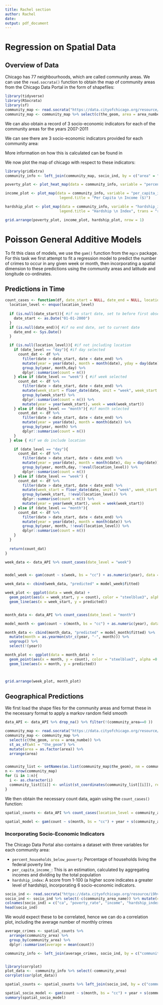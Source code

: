 ```yaml
---
title: Rachel section
author: Rachel
date: 
output: pdf_document
---
```

# Regression on Spatial Data

## Overview of Data

Chicago has 77 neighbourhoods, which are called community areas. We can use the `read.socrata()` function to obtain the map of community areas from the Chicago Data Portal in the form of shapefiles:

```r
library(tidyverse)
library(RSocrata)
library(sf)
community_map <- read.socrata("https://data.cityofchicago.org/resource/igwz-8jzy.csv")
community_map <- community_map %>% select(c(the_geom, area = area_numbe)) %>% st_as_sf(wkt = "the_geom")
```

We can also obtain a record of 3 socio-economic indicators for each of the community areas for the years 2007-2011

We can see there are 3 socio-economic indicators provided for each community area:

 More information on how this is calculated can be found in \textbf{REVISIT}
 
We now plot the map of chicago with respect to these indicators:
```r

library(gridExtra)
community_info <- left_join(community_map, socio_ind, by = c("area" = "ca"))

poverty_plot <- plot_heat_map(data = community_info, variable = "percent_households_below_poverty", legend.title = "Households \n in \n Poverty \n (%)", trans = "reverse")

income_plot <- plot_map(data = community_info, variable = "per_capita_income_", 
                         legend.title = "Per Capita \n Income ($)")

hardship_plot <- plot_map(data = community_info, variable = "hardship_index", 
                         legend.title = "Hardship \n Index", trans = "reverse")

grid.arrange(poverty_plot, income_plot, hardship_plot, nrow = 1)
```


# Poisson General Additive Models

To fit this class of models, we use the `gam()` function from the `mgcv` package. For this task we first attempt to fit a regression model to predict the number of crimes to occur in any given week or month, then incorporating a spatial dimension to these predictions using the community areas and latitude and longitude co-ordinates.

## Predictions in Time

```r
count_cases <- function(df, date_start = NULL, date_end = NULL, location_level =NULL, date_level = "month"){
  location_level <- enquo(location_level)
  
  if (is.null(date_start)){ #if no start date, set to before first observation in data
    date_start <- as.Date("01-01-2000")
  }
  if (is.null(date_end)){ #if no end date, set to current date
    date_end <- Sys.Date()
  }

  if (is.null(location_level)){ #if not including location
    if (date_level == "day"){ #if day selected
      count_dat <- df %>% 
        filter(date > date_start, date < date_end) %>% 
        mutate(year = year(date), month = month(date), yday = day(date)) %>%
        group_by(year, month,day) %>%
        dplyr::summarise(count = n())
    } else if (date_level == "week") { #if week selected
      count_dat <- df %>% 
        filter(date > date_start, date < date_end) %>% 
        mutate(week_start = floor_date(date, unit = "week", week_start = 1)) %>%
        group_by(week_start) %>%
        dplyr::summarise(count = n()) %>%
        mutate(year = year(week_start), week = week(week_start))
    } else if (date_level == "month"){ #if month selected
      count_dat <- df %>% 
        filter(date > date_start, date < date_end) %>% 
        mutate(year = year(date), month = month(date)) %>%
        group_by(year, month) %>%
        dplyr::summarise(count = n())
    }
  } else { #if we do include location

    if (date_level == "day"){
      count_dat <- df %>% 
        filter(date > date_start, date < date_end) %>% 
        mutate(year = year(date), month = month(date), day = day(date)) %>%
        group_by(year, month,day, !!eval(location_level)) %>%
        dplyr::summarise(count = n())
    } else if (date_level == "week") {
      count_dat <- df %>% 
        filter(date > date_start, date < date_end) %>% 
        mutate(week_start = floor_date(date, unit = "week", week_start = 1)) %>%
        group_by(week_start, !!eval(location_level)) %>%
        dplyr::summarise(count = n()) %>%
        mutate(year = year(week_start), week = week(week_start))
    } else if (date_level == "month"){
      count_dat <- df %>% 
        filter(date > date_start, date < date_end) %>% 
        mutate(year = year(date), month = month(date)) %>%
        group_by(year, month, !!eval(location_level)) %>%
        dplyr::summarise(count = n())
    }
  }
  
  return(count_dat)
}


```


```r

week_data <- data_API %>% count_cases(date_level = "week")


model_week <- gam(count ~ s(week, bs = "cc") + as.numeric(year), data = week_data, family = "poisson")

week_data <- cbind(week_data, "predicted" = model_week$fitted)

week_plot <- ggplot(data = week_data) +
  geom_point(aes(x = week_start, y = count), color = "steelblue3", alpha =0.5) +
  geom_line(aes(x = week_start, y = predicted)) 


month_data <- data_API %>% count_cases(date_level = "month")

model_month <- gam(count ~ s(month, bs = "cc") + as.numeric(year), data = month_data, family = "poisson")

month_data <- cbind(month_data, "predicted" = model_month$fitted) %>%
  mutate(month = as.yearmon(str_c(year, "-", month))) %>%
  ungroup() %>%
  select(!(year))

month_plot <- ggplot(data = month_data) +
  geom_point(aes(x = month, y = count), color = "steelblue3", alpha =0.5) +
  geom_line(aes(x = month, y = predicted)) 



grid.arrange(week_plot, month_plot)

```

## Geographical Predictions

We first load the shape files for the community areas and format these in the necessary format to apply a markov random field smooth
```r
data_API <- data_API %>% drop_na() %>% filter(!(community_area==0 ))

community_map <- read.socrata("https://data.cityofchicago.org/resource/igwz-8jzy.csv")
community_map <- community_map %>% 
  select(c(the_geom, area = area_numbe)) %>% 
  st_as_sf(wkt = "the_geom") %>%
  mutate(area = as.factor(area)) %>%
  arrange(area)


community_list <- setNames(as.list(community_map$the_geom), nm = community_map$area)
n <- nrow(community_map)
for (i in 1:n){
  i <- as.character(i)
  community_list[[i]] <- unlist(st_coordinates(community_list[[i]]), recursive =TRUE)
}

```

We then obtain the necessary count data, again using the `count_cases()` function:

```r
spatial_counts <- data_API %>% count_cases(location_level = community_area) %>% mutate(community_area = as.factor(community_area))

spatial_model <- gam(count ~ s(month, bs = "cc") + year + s(community_area, bs = "mrf", xt = list(polys = community_list)), data = spatial_counts, family = "poisson")


```

### Incorporating Socio-Economic Indicators
The Chicago Data Portal also contains a dataset with three variables for each community area:

- `percent_households_below_poverty`: Percentage of households living the federal poverty line
- `per_capita_income_`: This is an estimation, calculated by aggregating incomes and dividing by the total population
- `hardship_index`: A score from 1-100 (a higher score indicates a greater level of hardship), incorporating 6 socio-economic indicators.



```r
socio_ind <- read.socrata("https://data.cityofchicago.org/resource/i9hv-en6g.csv")
socio_ind <- socio_ind %>% select(-c(community_area_name)) %>% mutate(ca = as.factor(ca))
colnames(socio_ind) = c("ca", "poverty_rate", "income", "hardship_index")
head(socio_ind)
```

We would expect these to be correlated, hence we can do a correlation plot, including the average number of monthly crimes
```r
average_crimes <- spatial_counts %>%  
  arrange(community_area) %>%
  group_by(community_area) %>% 
  dplyr::summarise(average = mean(count))

community_info <- left_join(average_crimes, socio_ind, by = c("community_area" = "ca"))


library(corrplot)
plot_data <-  community_info %>% select(-community_area) 
corrplot(cor(plot_data))

```



```r
spatial_counts <- spatial_counts %>% left_join(socio_ind, by = c("community_area" = "ca"))

spatial_socio_model <- gam(count ~ s(month, bs = "cc") + year + s(community_area, bs = "mrf", xt = list(polys = community_list)) +hardship_index, data = spatial_counts, family = "poisson")
summary(spatial_socio_model)
```
